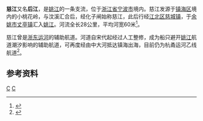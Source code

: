 {{文物保护单位
| 级别 = 全国
| 名称 = [[大运河|大运河]]–[[浙东运河|浙东运河宁波段]]
| 子项 = 慈江
| 图片 = 
| 编号 = 7-1973
| 分类 = 其他
| 时代 = [[清|清]]-[[中华人民共和国|中华人民共和国]]
| 所在 = [[浙江省|浙江省]][[宁波市|宁波市]][[江北区_(宁波市)|江北区]]
| 登录 = 2013年5月
}}
'''慈江'''又名'''后江'''，是[[姚江|姚江]]的一条支流，位于[[浙江省|浙江省]][[宁波市|宁波市]]境内。慈江发源于[[镇海区|镇海区]]境内的小桃花岭，与汶溪汇合后，经化子闸始称慈江，此后行经[[江北区_(宁波市)|江北区]][[慈城镇|慈城镇]]，于[[余姚市|余姚市]][[丈亭镇|丈亭镇]]汇入[[姚江|姚江]]。河流全长28公里，平均河宽60米<ref name="water-bib">{{cite book|title=宁波市水利志|date=2006-03|chapter=第二章 水系|publisher=中华书局|isbn=7-101-05045-X}}</ref>。

慈江曾是[[浙东运河|浙东运河]]的辅助航道。河道自宋代起经过人工整修，成为船只避开[[姚江|姚江]]航道潮汐影响的辅助航道，可再度经由中大河抵达镇海出海，目前仍为杭甬运河乙线航道<ref>{{cite web|url=http://www.nbwb.net/zhuanti/wbdyh/info.aspx?Id=9543|title=杭甬运河（宁波段）主要人工河段（塘河）考证|date=2009-01-14|accessdate=2011-03-27|publisher=宁波市文物保护管理所|archive-url=https://web.archive.org/web/20131004230348/http://www.nbwb.net/zhuanti/wbdyh/info.aspx?Id=9543|archive-date=2013-10-04|dead-url=no}}</ref>。

== 参考资料 ==
{{reflist}}

{{Ningbo-stub}}

[[Category:宁波河流|C]]
[[Category:浙东运河|C]]